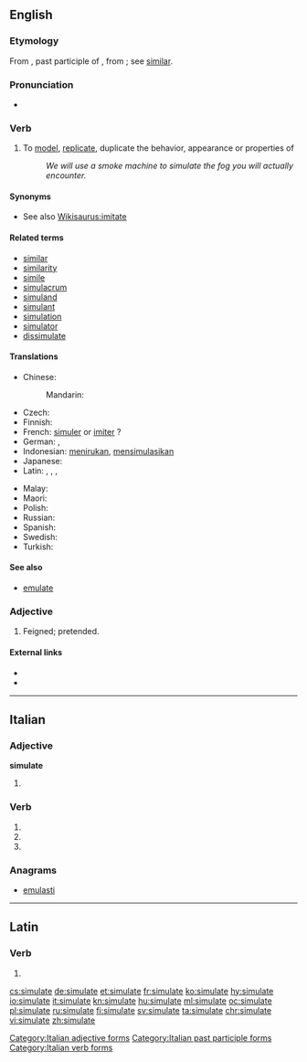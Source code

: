 ==English==

===Etymology===
From {{etyl|la|en}} {{term|simulatus|lang=la}}, past participle of {{term|simulare||to make like, imitate, copy, represent, feign}}, from {{term|similis||like}}; see [[similar]].

===Pronunciation===
* {{IPA|/sɪmjʉːleɪt/|lang=en}}

===Verb===
{{en-verb|simulat}}

# To [[model]], [[replicate]], duplicate the behavior, appearance or properties of
#: ''We will use a smoke machine to simulate the fog you will actually encounter.''

====Synonyms====
* See also [[Wikisaurus:imitate]]

====Related terms====
* [[similar]]
* [[similarity]]
* [[simile]]
* [[simulacrum]]
* [[simuland]]
* [[simulant]]
* [[simulation]]
* [[simulator]]
* [[dissimulate]]

====Translations====
{{trans-top|to model, replicate, duplicate the behavior}}
* Chinese:
*: Mandarin: {{t+|cmn|模拟|tr=mónĭ}}
* Czech: {{t+|cs|simulovat}}
* Finnish: {{t|fi|simuloida}}
* French: [[simuler]] or [[imiter]] ?
* German: {{t+|de|simulieren}}, {{t+|de|nachahmen}}
* Indonesian: [[tiru|menirukan]], [[simulasi|mensimulasikan]]
* Japanese: {{t|ja|シミュレートする|tr=shimyurēto-suru|sc=Jpan}}
* Latin: {{t|la|simulo}}, {{t|la|similo}}, {{t|la|simis sum}}, {{t+|la|accedo}}
{{trans-mid}}
* Malay: {{t|ms|mensimulasikan}}
* Maori: {{t|mi|whakatau}}
* Polish: {{t+|pl|symulować}}
* Russian: {{t+|ru|симулировать|sc=Cyrl}}
* Spanish: {{t+|es|simular}}
* Swedish: {{t+|sv|simulera}}
* Turkish: {{t|tr|simule etmek, benzetmek}}
{{trans-bottom}}

====See also====
* [[emulate]]

===Adjective===
{{en-adj}}

# {{context|obsolete|lang=en}} Feigned; pretended.
#: {{rfquotek|Bale}}

====External links====
* {{R:Webster 1913}}
* {{R:Century 1911}}

----

==Italian==

===Adjective===
'''simulate''' {{g|f}}

# {{feminine plural of|simulato|lang=it}}

===Verb===
{{head|it|verb form}}

# {{conjugation of|simulare||2|p|pres|ind|lang=it}}
# {{conjugation of|simulare||2|p|imp|lang=it}}
# {{feminine plural of|simulato|lang=it}}

===Anagrams===
* [[emulasti#Italian|emulasti]]

[[Category:Italian adjective forms]]
[[Category:Italian past participle forms]]
[[Category:Italian verb forms]]

----

==Latin==

===Verb===
{{la-verb-form|simulāte}}

# {{conjugation of|simulō||2|p|pres|act|imp|lang=la}}

[[cs:simulate]]
[[de:simulate]]
[[et:simulate]]
[[fr:simulate]]
[[ko:simulate]]
[[hy:simulate]]
[[io:simulate]]
[[it:simulate]]
[[kn:simulate]]
[[hu:simulate]]
[[ml:simulate]]
[[oc:simulate]]
[[pl:simulate]]
[[ru:simulate]]
[[fi:simulate]]
[[sv:simulate]]
[[ta:simulate]]
[[chr:simulate]]
[[vi:simulate]]
[[zh:simulate]]